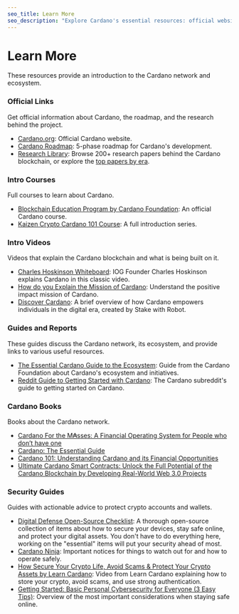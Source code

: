 ```yaml
---
seo_title: Learn More
seo_description: "Explore Cardano's essential resources: official websites, intro courses, guides, reports, books, and security best practices. Discover everything you need!"
---
```


# Learn More

These resources provide an introduction to the Cardano network and ecosystem.

### Official Links

Get official information about Cardano, the roadmap, and the research behind the project.

- [Cardano.org](https://cardano.org/): Official Cardano website.
- [Cardano Roadmap](https://roadmap.cardano.org/en/): 5-phase roadmap for Cardano's development.
- [Research Library](https://iohk.io/en/research/library/): Browse 200+ research papers behind the Cardano blockchain, or explore the [top papers by era](https://cardano.org/research).

### Intro Courses

Full courses to learn about Cardano.

- [Blockchain Education Program by Cardano Foundation](https://academy.cardanofoundation.org/): An official Cardano course.
- [Kaizen Crypto Cardano 101 Course](https://www.youtube.com/playlist?list=PLrbMFdXZnzoAwfxIVo-SQ_qEBCqbwuU6o): A full introduction series.

### Intro Videos

Videos that explain the Cardano blockchain and what is being built on it.

- [Charles Hoskinson Whiteboard](https://www.youtube.com/watch?v=Ja9D0kpksxw): IOG Founder Charles Hoskinson explains Cardano in this classic video.
- [How do you Explain the Mission of Cardano](https://www.youtube.com/watch?v=l_Nv0-PVrnM): Understand the positive impact mission of Cardano.
- [Discover Cardano](https://www.youtube.com/watch?v=CYzcvZ2Hf7w): A brief overview of how Cardano empowers individuals in the digital era, created by Stake with Robot.

### Guides and Reports

These guides discuss the Cardano network, its ecosystem, and provide links to various useful resources.

- [The Essential Cardano Guide to the Ecosystem](https://services.iohk.io/hubfs/EssentialCardano/PDF/Essential%20Cardano%20Guide%20to%20the%20Ecosystem.pdf?hsLang=en): Guide from the Cardano Foundation about Cardano's ecosystem and initiatives.
- [Reddit Guide to Getting Started with Cardano](https://www.reddit.com/r/cardano/comments/lnj5ne/getting_started_guide_a_newbies_guide_to_cardano/): The Cardano subreddit's guide to getting started on Cardano.

### Cardano Books

Books about the Cardano network.

- [Cardano For the M₳sses: A Financial Operating System for People who don’t have one](https://www.amazon.com/dp/B0B912X5G6)
- [Cardano: The Essential Guide](https://www.amazon.com/dp/B0B1DSTS3X)
- [Cardano 101: Understanding Cardano and its Financial Opportunities](https://www.amazon.com/dp/B0C524H491)
- [Ultimate Cardano Smart Contracts: Unlock the Full Potential of the Cardano Blockchain by Developing Real-World Web 3.0 Projects](https://www.amazon.com/Ultimate-Cardano-Smart-Contracts-Development/dp/8197396531/)

### Security Guides

Guides with actionable advice to protect crypto accounts and wallets.

- [Digital Defense Open-Source Checklist](https://digital-defense.io/): A thorough open-source collection of items about how to secure your devices, stay safe online, and protect your digital assets. You don't have to do everything here, working on the "essential" items will put your security ahead of most.
- [Cardano Ninja](https://cardano.ninja/): Important notices for things to watch out for and how to operate safely.
- [How Secure Your Crypto Life, Avoid Scams & Protect Your Crypto Assets by Learn Cardano](https://www.youtube.com/watch?v=W2YeB5clm0k): Video from Learn Cardano explaining how to store your crypto, avoid scams, and use strong authentication.
- [Getting Started: Basic Personal Cybersecurity for Everyone (3 Easy Tips)](https://avoidthehack.com/getting-started-cybersecurity): Overview of the most important considerations when staying safe online.
